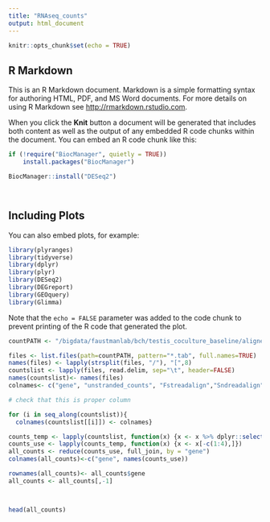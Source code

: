 ```yaml
---
title: "RNAseq_counts"
output: html_document
---
```


```r
knitr::opts_chunk$set(echo = TRUE)
```

## R Markdown

This is an R Markdown document. Markdown is a simple formatting syntax for authoring HTML, PDF, and MS Word documents. For more details on using R Markdown see <http://rmarkdown.rstudio.com>.

When you click the **Knit** button a document will be generated that includes both content as well as the output of any embedded R code chunks within the document. You can embed an R code chunk like this:

```r

if (!require("BiocManager", quietly = TRUE))
    install.packages("BiocManager")

BiocManager::install("DESeq2")




```

## Including Plots

You can also embed plots, for example:

```r
library(plyranges)
library(tidyverse)
library(dplyr)
library(plyr)
library(DESeq2)
library(DEGreport)
library(GEOquery)
library(Glimma)


```

Note that the `echo = FALSE` parameter was added to the code chunk to prevent printing of the R code that generated the plot.



```r


countPATH <- "/bigdata/faustmanlab/bch/testis_coculture_baseline/aligned/count_files"

files <- list.files(path=countPATH, pattern="*.tab", full.names=TRUE)
names(files) <- lapply(strsplit(files, "/"), "[",8)
countslist <- lapply(files, read.delim, sep="\t", header=FALSE)
names(countslist)<- names(files)
colnames<- c("gene", "unstranded_counts", "Fstreadalign","Sndreadalign")


```


```r

# check that this is proper column

for (i in seq_along(countslist)){
  colnames(countslist[[i]]) <- colnames}

counts_temp <- lapply(countslist, function(x) {x <- x %>% dplyr::select(-c(Fstreadalign,Sndreadalign))})
counts_use <- lapply(counts_temp, function(x) {x <- x[-c(1:4),]})
all_counts <- reduce(counts_use, full_join, by = "gene")
colnames(all_counts)<-c("gene", names(counts_use))

rownames(all_counts)<- all_counts$gene
all_counts <- all_counts[,-1]



head(all_counts)

```







